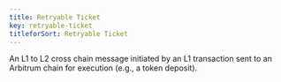 ```yaml
---
title: Retryable Ticket
key: retryable-ticket
titleforSort: Retryable Ticket
---
```

<p>
An L1 to L2 cross chain message initiated by an L1 transaction sent to an Arbitrum chain for execution (e.g., a token deposit).
</p>
